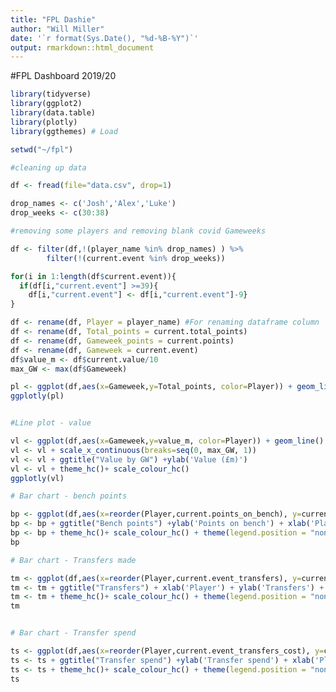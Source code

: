 ```yaml
---
title: "FPL Dashie"
author: "Will Miller"
date: '`r format(Sys.Date(), "%d-%B-%Y")`'
output: rmarkdown::html_document
---
```


#FPL Dashboard 2019/20
```r
library(tidyverse)
library(ggplot2)
library(data.table)
library(plotly)
library(ggthemes) # Load

setwd("~/fpl")

#cleaning up data

df <- fread(file="data.csv", drop=1)

drop_names <- c('Josh','Alex','Luke')
drop_weeks <- c(30:38)

#removing some players and removing blank covid Gameweeks

df <- filter(df,!(player_name %in% drop_names) ) %>%
        filter(!(current.event %in% drop_weeks))

for(i in 1:length(df$current.event)){
  if(df[i,"current.event"] >=39){
    df[i,"current.event"] <- df[i,"current.event"]-9}
}

df <- rename(df, Player = player_name) #For renaming dataframe column
df <- rename(df, Total_points = current.total_points)
df <- rename(df, Gameweek_points = current.points)
df <- rename(df, Gameweek = current.event)
df$value_m <- df$current.value/10
max_GW <- max(df$Gameweek)
```


```r
pl <- ggplot(df,aes(x=Gameweek,y=Total_points, color=Player)) + geom_line() + scale_x_continuous(breaks=seq(0, max_GW, 1)) + ggtitle("Total points by GW")+ylab('Points') + theme_hc()+ scale_colour_hc()
ggplotly(pl)


#Line plot - value

vl <- ggplot(df,aes(x=Gameweek,y=value_m, color=Player)) + geom_line() 
vl <- vl + scale_x_continuous(breaks=seq(0, max_GW, 1))
vl <- vl + ggtitle("Value by GW") +ylab('Value (£m)')
vl <- vl + theme_hc()+ scale_colour_hc()
ggplotly(vl)

# Bar chart - bench points

bp <- ggplot(df,aes(x=reorder(Player,current.points_on_bench), y=current.points_on_bench)) + geom_bar(stat='Identity') 
bp <- bp + ggtitle("Bench points") +ylab('Points on bench') + xlab('Player')
bp <- bp + theme_hc()+ scale_colour_hc() + theme(legend.position = "none") + coord_flip()
bp

# Bar chart - Transfers made

tm <- ggplot(df,aes(x=reorder(Player,current.event_transfers), y=current.event_transfers)) + geom_bar(stat='Identity') 
tm <- tm + ggtitle("Transfers") + xlab('Player') + ylab('Transfers') + scale_y_continuous(breaks=seq(0, 140, 10))
tm <- tm + theme_hc()+ scale_colour_hc() + theme(legend.position = "none") + coord_flip()
tm


# Bar chart - Transfer spend

ts <- ggplot(df,aes(x=reorder(Player,current.event_transfers_cost), y=current.event_transfers_cost)) + geom_bar(stat='Identity') 
ts <- ts + ggtitle("Transfer spend") +ylab('Transfer spend') + xlab('Player')
ts <- ts + theme_hc()+ scale_colour_hc() + theme(legend.position = "none") + coord_flip()
ts

```



